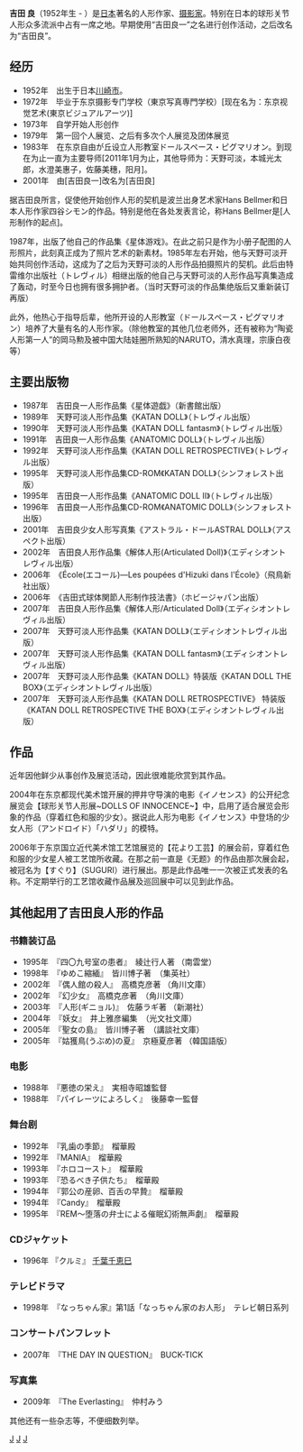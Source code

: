 {{unreferenced|time=2011-01-14T02:29:48+00:00}}
{{Japanese|japanese=吉田 良|kana=よしだ りょう|romaji=Yoshida Ryō}}
'''吉田 良'''（1952年生 - ）是[[日本|日本]]著名的人形作家、[[摄影家|摄影家]]。特别在日本的球形关节人形众多流派中占有一席之地。早期使用“吉田良一”之名进行创作活动，之后改名为“吉田良”。

== 经历 ==

* 1952年　出生于日本[[川崎市|川崎市]]。
* 1972年　毕业于东京摄影专门学校（東京写真専門学校）[现在名为：东京视觉艺术(東京ビジュアルアーツ)]
* 1973年　自学开始人形创作
* 1979年　第一回个人展览、之后有多次个人展览及团体展览
* 1983年　在东京自由が丘设立人形教室ドールスペース・ピグマリオン。到现在为止一直为主要导师[2011年1月为止，其他导师为：天野可淡，本城光太郎，水澄美惠子，佐藤美穗，阳月]。
* 2001年　由[吉田良一]改名为[吉田良]

据吉田良所言，促使他开始创作人形的契机是波兰出身艺术家Hans Bellmer和日本人形作家四谷シモン的作品。特别是他在各处发表言论，称Hans Bellmer是[人形制作的起点]。

1987年，出版了他自己的作品集《星体游戏》。在此之前只是作为小册子配图的人形照片，此刻真正成为了照片艺术的新素材。1985年左右开始，他与天野可淡开始共同创作活动，这成为了之后为天野可淡的人形作品拍摄照片的契机。此后由特雷维尔出版社（トレヴィル）相继出版的他自己与天野可淡的人形作品写真集造成了轰动，时至今日也拥有很多拥护者。（当时天野可淡的作品集绝版后又重新装订再版）

此外，他热心于指导后辈，他所开设的人形教室（ドールスペース・ピグマリオン）培养了大量有名的人形作家。（除他教室的其他几位老师外，还有被称为“陶瓷人形第一人”的岡马勲及被中国大陆娃圈所熟知的NARUTO，清水真理，宗康白夜等）

== 主要出版物 ==

* 1987年　吉田良一人形作品集《星体遊戯》（新書館出版）
* 1989年　天野可淡人形作品集《KATAN DOLL》（トレヴィル出版）
* 1990年　天野可淡人形作品集《KATAN DOLL fantasm》（トレヴィル出版）
* 1991年　吉田良一人形作品集《ANATOMIC DOLL》（トレヴィル出版）
* 1992年　天野可淡人形作品集《KATAN DOLL RETROSPECTIVE》（トレヴィル出版）
* 1995年　天野可淡人形作品集CD-ROM《KATAN DOLL》（シンフォレスト出版）
* 1995年　吉田良一人形作品集《ANATOMIC DOLL Ⅱ》（トレヴィル出版）
* 1996年　吉田良一人形作品集CD-ROM《ANATOMIC DOLL》（シンフォレスト出版）
* 2001年　吉田良少女人形写真集《アストラル・ドールASTRAL DOLL》（アスペクト出版）
* 2002年　吉田良人形作品集《解体人形(Articulated Doll)》（エディシオントレヴィル出版）
* 2006年　《École(エコール)―Les poupées d'Hizuki dans l'École》（飛鳥新社出版）
* 2006年　《吉田式球体関節人形制作技法書》（ホビージャパン出版）
* 2007年　吉田良人形作品集《解体人形/Articulated Doll》（エディシオントレヴィル出版）
* 2007年　天野可淡人形作品集《KATAN DOLL》（エディシオントレヴィル出版）
* 2007年　天野可淡人形作品集《KATAN DOLL fantasm》（エディシオントレヴィル出版）
* 2007年　天野可淡人形作品集《KATAN DOLL》特装版《KATAN DOLL THE BOX》（エディシオントレヴィル出版）
* 2007年　天野可淡人形作品集《KATAN DOLL RETROSPECTIVE》 特装版《KATAN DOLL RETROSPECTIVE THE BOX》（エディシオントレヴィル出版）

== 作品 ==

近年因他鲜少从事创作及展览活动，因此很难能欣赏到其作品。

2004年在东京都现代美术馆开展的押井守导演的电影《イノセンス》的公开纪念展览会【球形关节人形展~DOLLS OF INNOCENCE~】中，启用了适合展览会形象的作品（穿着红色和服的少女）。据说此人形为电影《イノセンス》中登场的少女人形（アンドロイド）「ハダリ」的模特。

2006年于东京国立近代美术馆工艺馆展览的【花より工芸】的展会前，穿着红色和服的少女星人被工艺馆所收藏。在那之前一直是《无题》的作品由那次展会起，被冠名为【すぐり】（SUGURI）进行展出。那是此作品唯一一次被正式发表的名称。不定期举行的工艺馆收藏作品展及巡回展中可以见到此作品。

== 其他起用了吉田良人形的作品 ==

=== 书籍装订品 ===

* 1995年　『四〇九号室の患者』　綾辻行人著 （南雲堂）
* 1998年　『ゆめこ縮緬』　皆川博子著　（集英社）
* 2002年　『偶人館の殺人』　高橋克彦著 （角川文庫）
* 2002年　『幻少女』　高橋克彦著　（角川文庫）
* 2003年　『人形(ギニョル)』　佐藤ラギ著 （新潮社）
* 2004年　『妖女』　井上雅彦編集　（光文社文庫）
* 2005年　『聖女の島』　皆川博子著　（講談社文庫）
* 2005年　『姑獲鳥(うぶめ)の夏』　京極夏彦著 （韓国語版）
 
=== 电影 ===

* 1988年　『悪徳の栄え』　実相寺昭雄監督
* 1988年　『パイレーツによろしく』　後藤幸一監督
 
=== 舞台剧 ===

* 1992年　『乳歯の季節』　榴華殿
* 1992年　『MANIA』　榴華殿
* 1993年　『ホロコースト』　榴華殿
* 1993年　『恐るべき子供たち』　榴華殿
* 1994年　『郭公の産卵、百舌の早贄』　榴華殿
* 1994年　『Candy』　榴華殿
* 1995年　『REM～堕落の弁士による催眠幻術無声劇』　榴華殿
 
=== CDジャケット === 

* 1996年 『クルミ』 [[千葉千恵巳|千葉千恵巳]]
 
=== テレビドラマ ===

* 1998年　『なっちゃん家』第1話「なっちゃん家のお人形」　テレビ朝日系列
 
=== コンサートパンフレット ===

* 2007年　『THE DAY IN QUESTION』　BUCK-TICK
 
=== 写真集 ===

* 2009年　『The Everlasting』　仲村みう

其他还有一些杂志等，不便细数列举。

{{DEFAULTSORT:Yoshida Ryou}}
[[Category:日本攝影師|J]]
[[Category:神奈川縣出身人物|J]]
[[Category:1952年出生|J]]